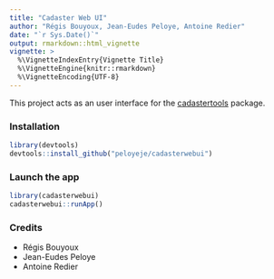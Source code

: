 ```yaml
---
title: "Cadaster Web UI"
author: "Régis Bouyoux, Jean-Eudes Peloye, Antoine Redier"
date: "`r Sys.Date()`"
output: rmarkdown::html_vignette
vignette: >
  %\VignetteIndexEntry{Vignette Title}
  %\VignetteEngine{knitr::rmarkdown}
  %\VignetteEncoding{UTF-8}
---
```


This project acts as an user interface for the [cadastertools](https://github.com/peloyeje/cadastertools) package.

### Installation

```r
library(devtools)
devtools::install_github("peloyeje/cadasterwebui")
```

### Launch the app

```r
library(cadasterwebui)
cadasterwebui::runApp()
```


### Credits

- Régis Bouyoux
- Jean-Eudes Peloye
- Antoine Redier
